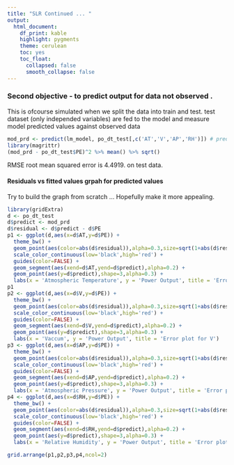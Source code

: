 ---
title: "SLR Continued ... "
output: 
  html_document: 
    df_print: kable
    highlight: pygments
    theme: cerulean
    toc: yes
    toc_float:
      collapsed: false
      smooth_collapse: false
---


### Second objective - to predict output for data not observed .

This is ofcourse simulated when we split the data into train and test. test dataset (only independed variables) are fed to the model and measure model predicted values against observed data

```{r cache=TRUE,warning=FALSE}

mod_prd <- predict(lm_model, po_dt_test[,c('AT','V','AP','RH')]) # predict the values on 'test' subeset of the data 
library(magrittr)
(mod_prd - po_dt_test$PE)^2 %>% mean() %>% sqrt()
```
RMSE root mean squared error is 4.4919. on test data.

#### Residuals vs fitted values grpah for predicted values
Try to build the graph from scratch ... Hopefully make it more appealing.

```{r cache=TRUE,warning=FALSE}
library(gridExtra)
d <- po_dt_test 
d$predict <- mod_prd
d$residual <- d$predict - d$PE
p1 <- ggplot(d,aes(x=d$AT,y=d$PE)) +
  theme_bw() +
  geom_point(aes(color=abs(d$residual)),alpha=0.3,size=sqrt(1+abs(d$residual))) +
  scale_color_continuous(low='black',high='red') +
  guides(color=FALSE) +
  geom_segment(aes(xend=d$AT,yend=d$predict),alpha=0.2) +
  geom_point(aes(y=d$predict),shape=3,alpha=0.3) +
  labs(x = 'Atmospheric Temperature', y = 'Power Output', title = 'Error plot for AE')
p1
p2 <- ggplot(d,aes(x=d$V,y=d$PE)) +
  theme_bw() +
  geom_point(aes(color=abs(d$residual)),alpha=0.3,size=sqrt(1+abs(d$residual))) +
  scale_color_continuous(low='black',high='red') +
  guides(color=FALSE) +
  geom_segment(aes(xend=d$V,yend=d$predict),alpha=0.2) +
  geom_point(aes(y=d$predict),shape=3,alpha=0.3) +
  labs(x = 'Vaccum', y = 'Power Output', title = 'Error plot for V')
p3 <- ggplot(d,aes(x=d$AP,y=d$PE)) +
  theme_bw() +
  geom_point(aes(color=abs(d$residual)),alpha=0.3,size=sqrt(1+abs(d$residual))) +
  scale_color_continuous(low='black',high='red') +
  guides(color=FALSE) +
  geom_segment(aes(xend=d$AP,yend=d$predict),alpha=0.2) +
  geom_point(aes(y=d$predict),shape=3,alpha=0.3) +
  labs(x = 'Atmospheric Pressure', y = 'Power Output', title = 'Error plot for AP')
p4 <- ggplot(d,aes(x=d$RH,y=d$PE)) +
  theme_bw() +
  geom_point(aes(color=abs(d$residual)),alpha=0.3,size=sqrt(1+abs(d$residual))) +
  scale_color_continuous(low='black',high='red') +
  guides(color=FALSE) +
  geom_segment(aes(xend=d$RH,yend=d$predict),alpha=0.2) +
  geom_point(aes(y=d$predict),shape=3,alpha=0.3) +
  labs(x = 'Relative Humidity', y = 'Power Output', title = 'Error plot for RH')

grid.arrange(p1,p2,p3,p4,ncol=2)

```
